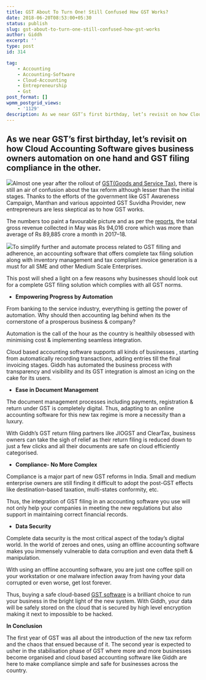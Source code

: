 ```yaml
---
title: GST About To Turn One! Still Confused How GST Works?
date: 2018-06-20T08:53:00+05:30
status: publish
slug: gst-about-to-turn-one-still-confused-how-gst-works
author: Giddh
excerpt: ''
type: post
id: 314

tag:
    - Accounting
    - Accounting-Software
    - Cloud-Accounting
    - Entrepreneurship
    - Gst
post_format: []
wpmm_postgrid_views:
    - '1129'
description: As we near GST’s first birthday, let’s revisit on how Cloud Accounting Software gives business owners automation on one hand and GST filing 
---
```

**As we near GST’s first birthday, let’s revisit on how Cloud Accounting Software gives business owners automation on one hand and GST filing compliance in the other.**
------------------------------------------------------------------------------------------------------------------------------------------------------------------------

<img class="aligncenter size-large" src = "https://miro.medium.com/max/528/1*F8JnrE-rG885CoAn4ZANvA.jpeg" />Almost one year after the rollout of [GST(Goods and Service Tax)](https://giddh.com/blog/gst-compliance-with-giddh-enabling-easy-taxation), there is still an air of confusion about the tax reform although lesser than the initial stages. Thanks to the efforts of the government like GST Awareness Campaign, Manthan and various appointed GST Suvidha Provider, new entrepreneurs are less skeptical as to how GST works.

The numbers too paint a favourable picture and as per the [reports](https://www.bloombergquint.com/gst/2018/06/01/gst-collections-stay-above-average-at-rs-94000-crore-in-may), the total gross revenue collected in May was Rs 94,016 crore which was more than average of Rs 89,885 crore a month in 2017–18.

<img class="wp-block-image size-large" src = "https://miro.medium.com/max/818/1*W36VboJQSkQEeOfkf9Y0bg.jpeg" />To simplify further and automate process related to GST filling and adherence, an accounting software that offers complete tax filing solution along with inventory management and tax compliant invoice generation is a must for all SME and other Medium Scale Enterprises.

This post will shed a light on a few reasons why businesses should look out for a complete GST filing solution which complies with all GST norms.

- **Empowering Progress by Automation**

From banking to the service industry, everything is getting the power of automation. Why should then accounting lag behind when its the cornerstone of a prosperous business &amp; company?

Automation is the call of the hour as the country is healthily obsessed with minimising cost &amp; implementing seamless integration.

Cloud based accounting software supports all kinds of businesses , starting from automatically recording transactions, adding entries till the final invoicing stages. Giddh has automated the business process with transparency and visibility and its GST integration is almost an icing on the cake for its users.

- **Ease in Document Management**

The document management processes including payments, registration &amp; return under GST is completely digital. Thus, adapting to an online accounting software for this new tax regime is more a necessity than a luxury.

With Giddh’s GST return filing partners like JIOGST and ClearTax, business owners can take the sigh of relief as their return filing is reduced down to just a few clicks and all their documents are safe on cloud efficiently categorised.

- **Compliance- No More Complex**

Compliance is a major part of new GST reforms in India. Small and medium enterprise owners are still finding it difficult to adopt the post-GST effects like destination-based taxation, multi-states conformity, etc.

Thus, the integration of GST filing in an accounting software you use will not only help your companies in meeting the new regulations but also support in maintaining correct financial records.

- **Data Security**

Complete data security is the most critical aspect of the today’s digital world. In the world of zeroes and ones, using an offline accounting software makes you immensely vulnerable to data corruption and even data theft &amp; manipulation.

With using an offline accounting software, you are just one coffee spill on your workstation or one malware infection away from having your data corrupted or even worse, get lost forever.

Thus, buying a safe cloud-based [GST software](https://giddh.com) is a brilliant choice to run your business in the bright light of the new system. With Giddh, your data will be safely stored on the cloud that is secured by high level encryption making it next to impossible to be hacked.

**In Conclusion**

The first year of GST was all about the introduction of the new tax reform and the chaos that ensued because of it. The second year is expected to usher in the stabilisation phase of GST where more and more businesses become organised and cloud based accounting software like Giddh are here to make compliance simple and safe for businesses across the country.